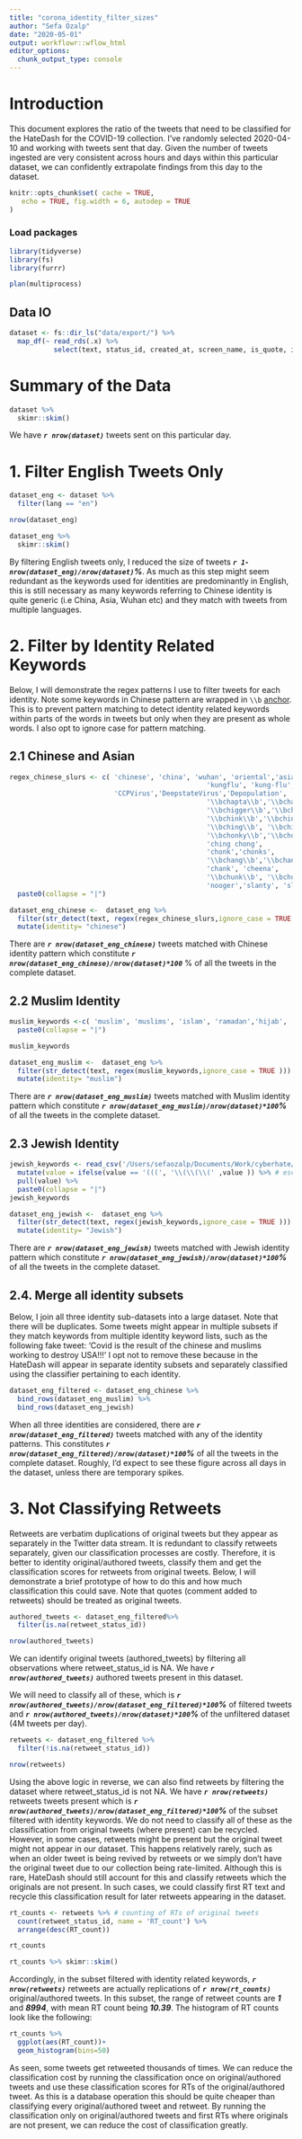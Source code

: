 ```yaml
---
title: "corona_identity_filter_sizes"
author: "Sefa Ozalp"
date: "2020-05-01"
output: workflowr::wflow_html
editor_options:
  chunk_output_type: console
---
```


# Introduction

This document explores the ratio of the tweets that need to be classified for the HateDash for the COVID-19 collection. I've randomly selected 2020-04-10 and working with tweets sent that day. Given the number of tweets ingested are very consistent across hours and days within this particular dataset, we can confidently extrapolate findings from this day to the dataset.

```r
knitr::opts_chunk$set( cache = TRUE,
   echo = TRUE, fig.width = 6, autodep = TRUE
)
```


### Load packages
```r
library(tidyverse)
library(fs)
library(furrr)

plan(multiprocess)
```

## Data IO
```r
dataset <- fs::dir_ls("data/export/") %>% 
  map_df(~ read_rds(.x) %>% 
           select(text, status_id, created_at, screen_name, is_quote, is_retweet, lang, retweet_text,retweet_status_id))
```


# Summary of the Data 

```r
dataset %>% 
  skimr::skim()
```
We have ***`r nrow(dataset)`*** tweets sent on this particular day. 

# 1. Filter English Tweets Only
```r
dataset_eng <- dataset %>% 
  filter(lang == "en")

nrow(dataset_eng)

dataset_eng %>% 
  skimr::skim()
```
By filtering English tweets only, I reduced the size of tweets ***`r 1-nrow(dataset_eng)/nrow(dataset)`%***. As much as this step might seem redundant as the keywords used for identities are predominantly in English, this is still necessary as many keywords referring to Chinese identity is quite generic (i.e China, Asia, Wuhan etc) and they match with tweets from multiple languages.

# 2. Filter by Identity Related Keywords
Below, I will demonstrate the regex patterns I use to filter tweets for each identity. Note some keywords in Chinese pattern are wrapped in `\\b` [anchor](https://www.regular-expressions.info/wordboundaries.html). This is to prevent pattern matching to detect identity related keywords within parts of the words in tweets but only when they are present as whole words. I also opt to ignore case for pattern matching.

## 2.1 Chinese and Asian
```r
regex_chinese_slurs <- c( 'chinese', 'china', 'wuhan', 'oriental','asian',
                                                 'kungflu', 'kung-flu', 'kung flu',
                          'CCPVirus','DeepstateVirus','Depopulation',
                                                 '\\bchapta\\b','\\bchaptas\\b',
                                                 '\\bchigger\\b','\\bchiggers\\b',
                                                 '\\bchink\\b','\\bchinks\\b', 
                                                 '\\bching\\b', '\\bchings\\b',
                                                 '\\bchonky\\b','\\bchork\\b', 
                                                 'ching chong', 
                                                 'chonk','chonks',
                                                 '\\bchang\\b','\\bchangs\\b',
                                                 'chank', 'cheena', 
                                                 '\\bchunk\\b', '\\bchunks\\b',
                                                 'nooger','slanty', 'slit eyes', 'slity eyes', 'yellow skin', 'squint', '\\bgook\\b', '\\bgooks\\b', '\\bnip\\b', '\\bnips\\b', 'chinki', '\\bginks\\b','\\bgink\\b',  'panface', 'pan face','lingling', 'chinazi', '\\bjap\\b','\\bjaps\\b', 'pancake', 'rice eater', 'curry muncher', 'egg head', 'egg-head', 'ironing board', 'coin slot', 'socket face', 'rice ball', 'rice-ball', '\\boreo\\b', 'pumphkin head', 'pumpkin-head', 'burnt rice',  'pan head', 'pan-head', 'bugland', 'chankoro' , 'insectoid' ,'bugmen', 'chingchong', 'chinkistan', 'chinkland', 'chiniggers', 'chinigger') %>% 
  paste0(collapse = "|")

```

```r
dataset_eng_chinese <-  dataset_eng %>% 
  filter(str_detect(text, regex(regex_chinese_slurs,ignore_case = TRUE )) )%>% 
  mutate(identity= "chinese")
```

There are ***`r nrow(dataset_eng_chinese)`*** tweets matched with Chinese identity pattern which constitute ***`r nrow(dataset_eng_chinese)/nrow(dataset)*100`*** % of all the tweets in the complete dataset. 

## 2.2 Muslim Identity
```r
muslim_keywords <-c( 'muslim', 'muslims', 'islam', 'ramadan','hijab', 'paki', '\\barab\\b', '\\boarabs\\b', 'muzzie', 'burqa', 'burka' ,'Bengali', 'haji', 'hajis', 'hajji', 'sand nigger', 'sand niglet', 'seminigger', 'turk', 'camel fucker', 'derka derka', 'durka durka', 'geitenneuker', 'gerudos', 'jihadi', 'jihadis', 'jihadist', 'jihadists', 'kaffir', 'kaffirs', 'kafir', 'musla', 'muslamic', 'muslimal', 'mussie', 'mussies', 'mussy', 'muzzie', 'muzzies', 'muzzpig', 'muzzpigs', 'muzzrat', 'muzzrats', 'muzzy', 'pisslam', 'sand monkey', 'sand monkeys') %>% 
  paste0(collapse = "|")

muslim_keywords
```

```r
dataset_eng_muslim <-  dataset_eng %>% 
  filter(str_detect(text, regex(muslim_keywords,ignore_case = TRUE ))) %>% 
  mutate(identity= "muslim")
```


There are ***`r nrow(dataset_eng_muslim)`*** tweets matched with Muslim identity pattern which constitute ***`r nrow(dataset_eng_muslim)/nrow(dataset)*100`%*** of all the tweets in the complete dataset. 

## 2.3 Jewish Identity
```r
jewish_keywords <- read_csv('/Users/sefaozalp/Documents/Work/cyberhate/gofore_dashboard/jewish_identity/jewish_identity_keywords.csv') %>% 
  mutate(value = ifelse(value == '(((', '\\(\\(\\(' ,value )) %>% # escaping (((
  pull(value) %>% 
  paste0(collapse = "|")
jewish_keywords
```

```r
dataset_eng_jewish <-  dataset_eng %>% 
  filter(str_detect(text, regex(jewish_keywords,ignore_case = TRUE ))) %>% 
  mutate(identity= "Jewish")
```


There are ***`r nrow(dataset_eng_jewish)`*** tweets matched with Jewish identity pattern which constitute ***`r nrow(dataset_eng_jewish)/nrow(dataset)*100`%*** of all the tweets in the complete dataset. 


## 2.4. Merge all identity subsets

Below, I join all three identity sub-datasets into a large dataset. Note that there will be duplicates. Some tweets might appear in multiple subsets if they match keywords from multiple identity keyword lists, such as the following fake tweet: 'Covid is the result of the chinese and muslims working to destroy USA!!!' I opt not to remove these because in the HateDash will appear in separate identity subsets and separately classified using the classifier pertaining to each identity. 


```r
dataset_eng_filtered <- dataset_eng_chinese %>% 
  bind_rows(dataset_eng_muslim) %>% 
  bind_rows(dataset_eng_jewish)
```

When all three identities are considered, there are ***`r nrow(dataset_eng_filtered)`*** tweets matched with any of the identity patterns. This constitutes ***`r nrow(dataset_eng_filtered)/nrow(dataset)*100`%*** of all the tweets in the complete dataset. Roughly, I'd expect to see these figure across all days in the dataset, unless there are temporary spikes. 



# 3. Not Classifying Retweets

Retweets are verbatim duplications of original tweets but they appear as separately in the Twitter data stream. It is redundant to classify retweets separately, given our classification processes are costly. Therefore, it is better to identity original/authored tweets, classify them and get the classification scores for retweets from original tweets. Below, I will demonstrate a brief prototype of how to do this and how much classification this could save. Note that quotes (comment added to retweets) should be treated as original tweets.

```r
authored_tweets <- dataset_eng_filtered%>% 
  filter(is.na(retweet_status_id))

nrow(authored_tweets)
```

We can identify original tweets (authored_tweets) by filtering all observations where retweet_status_id is NA. We have ***`r nrow(authored_tweets)`*** authored tweets present in this dataset.

We will need to classify all of these, which is ***`r  nrow(authored_tweets)/nrow(dataset_eng_filtered)*100`%*** of filtered tweets and ***`r nrow(authored_tweets)/nrow(dataset)*100`%*** of the unfiltered dataset (4M tweets per day). 


```r
retweets <- dataset_eng_filtered %>% 
  filter(!is.na(retweet_status_id))

nrow(retweets)
```

Using the above logic in reverse, we can also find retweets by filtering the dataset where retweet_status_id is not NA. We have ***`r nrow(retweets)`*** retweets tweets present which is ***`r  nrow(authored_tweets)/nrow(dataset_eng_filtered)*100`%*** of the subset filtered with identity keywords. We do not need to classify all of these as the classification from original tweets (where present) can be recycled. However, in some cases, retweets might be present but the original tweet might not appear in our dataset. This happens relatively rarely, such as when an older tweet is being revived by retweets or we simply don't have the original tweet due to our collection being rate-limited. Although this is rare, HateDash should still account for this and classify retweets which the originals are not present. In such cases, we could classify first RT text and recycle this classification result for later retweets appearing in the dataset.


```r
rt_counts <- retweets %>% # counting of RTs of original tweets
  count(retweet_status_id, name = 'RT_count') %>% 
  arrange(desc(RT_count))

rt_counts

rt_counts %>% skimr::skim()
```

Accordingly, in the subset filtered with identity related keywords, ***`r nrow(retweets)`*** retweets are actually replications of ***`r nrow(rt_counts)`*** original/authored tweets. In this subset, the range of retweet counts are ***1*** and ***8994***, with mean RT count being ***10.39***. The histogram of RT counts look like the following:

```r
rt_counts %>% 
  ggplot(aes(RT_count))+
  geom_histogram(bins=50)
```

As seen, some tweets get retweeted thousands of times. We can reduce the classification cost by running the classification once on original/authored tweets and use these classification scores for RTs of the original/authored tweet. As this is a database operation this should be quite cheaper than classifying every original/authored tweet and retweet. By running the classification only on original/authored tweets and first RTs where originals are not present, we can reduce the cost of classification greatly.
